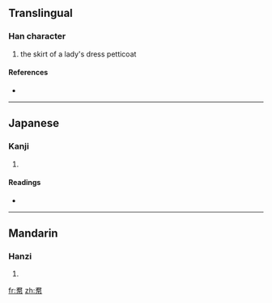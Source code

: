 {{also|裙}}
==Translingual==

===Han character===
{{Han char|rn=50|rad=巾|as=07|sn=10|four=|canj=尸口中月 (SRLB), X尸口中月 (XSRLB)}}

# the skirt of a lady's dress petticoat

====References====
* {{Han ref|kx=0332.030|dkj=08920|dj=0638.030|hdz=10742.020|uh=5E2C|ud=24108}}

----

==Japanese==

===Kanji===
{{ja-kanji|grade=|rs=巾07}}

# {{defn|Japanese|sort=巾07}}

====Readings====
* {{ja-readings|on=[[くん]] (kun), [[ぐん]] (gun)|kun=[[えりあて]] (eriate), [[はかま]] (hakama)}}

----

==Mandarin==

===Hanzi===
{{cmn-hanzi|pin=[[qún]] ([[qun2]])|wg=ch'ün<sup>2</sup>}}

# {{defn|Mandarin|sort=巾07}}

[[fr:帬]]
[[zh:帬]]